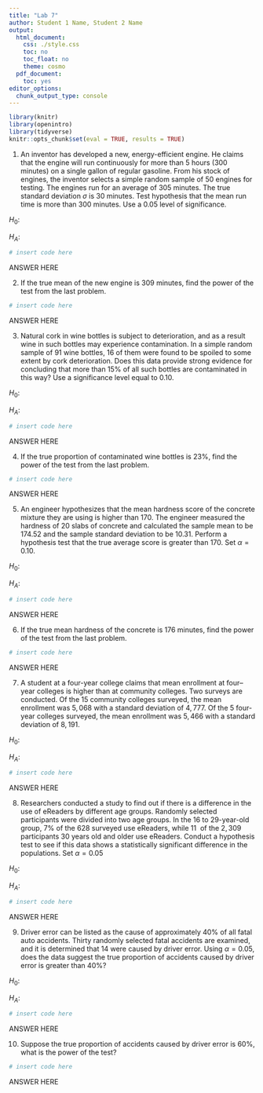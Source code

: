 ```yaml
---
title: "Lab 7"
author: Student 1 Name, Student 2 Name
output:
  html_document:
    css: ./style.css
    toc: no
    toc_float: no
    theme: cosmo
  pdf_document:
    toc: yes
editor_options:
  chunk_output_type: console
---
```


```r
library(knitr)
library(openintro)
library(tidyverse)
knitr::opts_chunk$set(eval = TRUE, results = TRUE)
```

1. An inventor has developed a new, energy-efficient engine. He claims that the engine will run continuously for more than $5$ hours ($300$ minutes) on a single gallon of regular gasoline. From his stock of engines, the inventor selects a simple random sample of $50$ engines for testing. The engines run for an average of $305$ minutes. The true standard deviation $\sigma$ is $30$ minutes. Test hypothesis that the mean run time is more than $300$ minutes. Use a $0.05$ level of significance. 

$H_0:$

$H_A:$

```r
# insert code here
```

<div>
:::{#answer}
ANSWER HERE
:::
</div>

2. If the true mean of the new engine is $309$ minutes, find the power of the test from the last problem.

```r
# insert code here
```

<div>
:::{#answer}
ANSWER HERE
:::
</div>

3. Natural cork in wine bottles is subject to deterioration, and as a result wine in such bottles may experience contamination. In a simple random sample of $91$ wine bottles, $16$ of them were found to be spoiled to some extent by cork deterioration. Does this data provide strong evidence for concluding that more than $15 \%$ of all such bottles are contaminated in this way? Use a significance level equal to $0.10$. 

$H_0:$

$H_A:$

```r
# insert code here
```

<div>
:::{#answer}
ANSWER HERE
:::
</div>

4. If the true proportion of contaminated wine bottles is $23 \%$, find the power of the test from the last problem.

```r
# insert code here
```

<div>
:::{#answer}
ANSWER HERE
:::
</div>

5. An engineer hypothesizes that the mean hardness score of the concrete mixture they are using is higher than $170$. The engineer measured the hardness of $20$ slabs of concrete and calculated the sample mean to be $174.52$ and the sample standard deviation to be $10.31$. Perform a hypothesis test that the true average score is greater than $170$. Set $\alpha = 0.10$.

$H_0:$

$H_A:$

```r
# insert code here
```

<div>
:::{#answer}
ANSWER HERE
:::
</div>

6. If the true mean hardness of the concrete is  $176$ minutes, find the power of the test from the last problem.

```r
# insert code here
```

<div>
:::{#answer}
ANSWER HERE
:::
</div>

7. A student at a four-year college claims that mean enrollment at four–year colleges is higher than at community colleges. Two surveys are conducted. Of the $15$ community colleges surveyed, the mean enrollment was $5,068$ with a standard deviation of $4,777$. Of the $5$ four-year colleges surveyed, the mean enrollment was $5,466$ with a standard deviation of $8,191$.

$H_0:$

$H_A:$

```r
# insert code here
```

<div>
:::{#answer}
ANSWER HERE
:::
</div>

8. Researchers conducted a study to find out if there is a difference in the use of eReaders by different age groups. Randomly selected participants were divided into two age groups. In the $16$ to $29$-year-old group, $7 \%$ of the $628$ surveyed use eReaders, while $11\ %$ of the $2,309$ participants $30$ years old and older use eReaders. Conduct a hypothesis test to see if this data shows a statistically significant difference in the populations. Set $\alpha = 0.05$

$H_0:$

$H_A:$

```r
# insert code here
```

<div>
:::{#answer}
ANSWER HERE
:::
</div>


9. Driver error can be listed as the cause of approximately $40 \%$ of all fatal auto accidents. Thirty randomly selected fatal accidents are examined, and it is determined that $14$ were caused by driver error. Using $\alpha = 0.05$, does the data suggest the true proportion of accidents caused by driver error is greater than $40 \%$?

$H_0:$

$H_A:$

```r
# insert code here
```

<div>
:::{#answer}
ANSWER HERE
:::
</div>

10. Suppose the true proportion of accidents caused by driver error is $60 \%$, what is the power of the test?

```r
# insert code here
```

<div>
:::{#answer}
ANSWER HERE
:::
</div>

